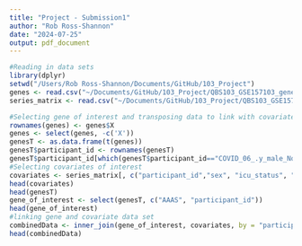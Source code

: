 ```yaml
---
title: "Project - Submission1"
author: "Rob Ross-Shannon"
date: "2024-07-25"
output: pdf_document
---
```


```r
#Reading in data sets
library(dplyr)
setwd("/Users/Rob Ross-Shannon/Documents/GitHub/103_Project")
genes <- read.csv("~/Documents/GitHub/103_Project/QBS103_GSE157103_genes.csv")
series_matrix <- read.csv("~/Documents/GitHub/103_Project/QBS103_GSE157103_series_matrix.csv")

#Selecting gene of interest and transposing data to link with covariates
rownames(genes) <- genes$X
genes <- select(genes, -c('X'))
genesT <- as.data.frame(t(genes))
genesT$participant_id <- rownames(genesT)
genesT$participant_id[which(genesT$participant_id=="COVID_06_.y_male_NonICU")] <- "COVID_06_:y_male_NonICU"
#Selecting covariates of interest
covariates <- series_matrix[, c("participant_id","sex", "icu_status", "ferritin.ng.ml.")]
head(covariates)
head(genesT)
gene_of_interest <- select(genesT, c("AAAS", "participant_id"))
head(gene_of_interest)
#linking gene and covariate data set
combinedData <- inner_join(gene_of_interest, covariates, by = "participant_id")
head(combinedData)

```


